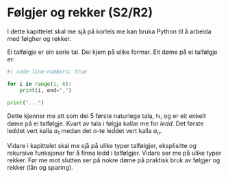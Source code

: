 # Følgjer og rekker (S2/R2)

::: {.hidden}
\newcommand{\N}{\mathbb{N}}
:::

I dette kapittelet skal me sjå på korleis me kan bruka Python til å arbeida med følgher og rekker. 

Ei talfølgje er ein serie tal. Dei kjem på ulike formar. Eit døme på ei talfølgje er:

```python
#| code-line-numbers: true

for i in range(1, 6):
    print(i, end=",")

print("...")
```

Dette kjenner me att som dei 5 første naturlege tala, $\N$, og er eit enkelt døme på ei talfølgje. Kvart av tala i følgja kallar me for *ledd*. Det første leddet vert kalla $a_1$ medan det $n$-te leddet vert kalla $a_n$. 

Vidare i kapittelet skal me sjå på ulike typer talfølgjer, eksplisitte og rekursive funksjonar for å finna ledd i talfølgjer. Vidare ser me på ulike typer rekker. Før me mot slutten ser på nokre døme på praktisk bruk av følgjer og rekker (lån og sparing). 